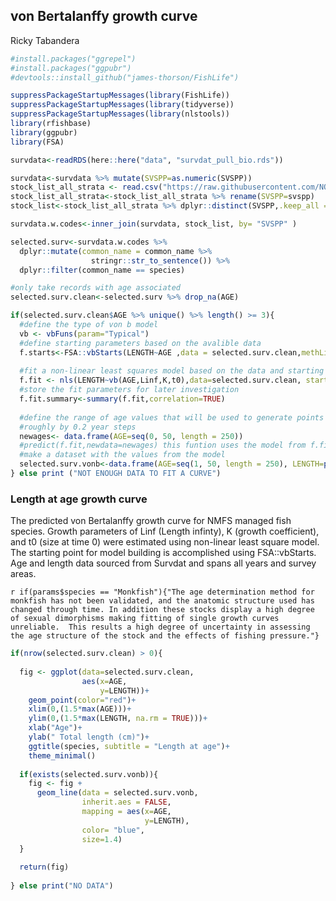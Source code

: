 ## von Bertalanffy growth curve

Ricky Tabandera

```r
#install.packages("ggrepel")
#install.packages("ggpubr")
#devtools::install_github("james-thorson/FishLife")

suppressPackageStartupMessages(library(FishLife))
suppressPackageStartupMessages(library(tidyverse))
suppressPackageStartupMessages(library(nlstools))
library(rfishbase)
library(ggpubr)
library(FSA)

```

```r

survdata<-readRDS(here::here("data", "survdat_pull_bio.rds"))

survdata<-survdata %>% mutate(SVSPP=as.numeric(SVSPP))
stock_list_all_strata <- read.csv("https://raw.githubusercontent.com/NOAA-EDAB/ECSA/master/data/stock_list.csv")
stock_list_all_strata<-stock_list_all_strata %>% rename(SVSPP=svspp)
stock_list<-stock_list_all_strata %>% dplyr::distinct(SVSPP,.keep_all =T)

survdata.w.codes<-inner_join(survdata, stock_list, by= "SVSPP" )

selected.surv<-survdata.w.codes %>% 
  dplyr::mutate(common_name = common_name %>%
                  stringr::str_to_sentence()) %>%
  dplyr::filter(common_name == species)

#only take records with age associated
selected.surv.clean<-selected.surv %>% drop_na(AGE)
```

```r
if(selected.surv.clean$AGE %>% unique() %>% length() >= 3){
  #define the type of von b model
  vb <- vbFuns(param="Typical")
  #define starting parameters based on the avalible data 
  f.starts<-FSA::vbStarts(LENGTH~AGE ,data = selected.surv.clean,methLinf="Walford" )
  
  #fit a non-linear least squares model based on the data and starting values 
  f.fit <- nls(LENGTH~vb(AGE,Linf,K,t0),data=selected.surv.clean, start=f.starts)
  #store the fit parameters for later investigation
  f.fit.summary<-summary(f.fit,correlation=TRUE)
  
  #define the range of age values that will be used to generate points from the fitted model
  #roughly by 0.2 year steps
  newages<- data.frame(AGE=seq(0, 50, length = 250))
  #predict(f.fit,newdata=newages) this funtion uses the model from f.fit to generate new lengths 
  #make a dataset with the values from the model
  selected.surv.vonb<-data.frame(AGE=seq(1, 50, length = 250), LENGTH=predict(f.fit,newdata=newages))
} else print ("NOT ENOUGH DATA TO FIT A CURVE")

```

### Length at age growth curve

The predicted von Bertalanffy growth curve for NMFS managed fish species. Growth parameters of Linf (Length infinty), K (growth coefficient), and t0 (size at time 0) were estimated using non-linear least square model. The starting point for model building is accomplished using FSA::vbStarts. Age and length data sourced from Survdat and spans all years and survey areas. 

`r if(params$species == "Monkfish"){"The age determination method for monkfish has not been validated, and the anatomic structure used has changed through time. In addition these stocks display a high degree of sexual dimorphisms making fitting of single growth curves unreliable.  This results a high degree of uncertainty in assessing the age structure of the stock and the effects of fishing pressure."}`

```r
if(nrow(selected.surv.clean) > 0){
  
  fig <- ggplot(data=selected.surv.clean,
                aes(x=AGE, 
                    y=LENGTH))+
    geom_point(color="red")+
    xlim(0,(1.5*max(AGE)))+
    ylim(0,(1.5*max(LENGTH, na.rm = TRUE)))+
    xlab("Age")+
    ylab(" Total length (cm)")+
    ggtitle(species, subtitle = "Length at age")+
    theme_minimal()
  
  if(exists(selected.surv.vonb)){
    fig <- fig +
      geom_line(data = selected.surv.vonb,
                inherit.aes = FALSE,
                mapping = aes(x=AGE, 
                              y=LENGTH),
                color= "blue",
                size=1.4)
  }
    
  return(fig)
  
} else print("NO DATA")

```
